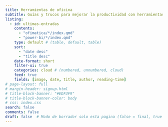 ```yaml
---
title: Herramientas de oficina
subtitle: Guías y trucos para mejorar la productividad con herramientas ofimáticas. Desde el uso avanzado de Excel hasta la automatización de tareas con macros y software especializado.
listing:
  - id: ultimas-entradas
    contents: 
      - "ofimatica/*/index.qmd"
      - "power-bi/*/index.qmd"
    type: default # (table, default, table)
    sort: 
      - "date desc"
      - "title desc"
    date-format: short
    filter-ui: true
    categories: cloud # (numbered, unnumbered, cloud)
    feed: true
    fields: [image, date, title, author, reading-time]
# page-layout: full
# margin-header: signup.html
# title-block-banner: "#EDF3F9"
# title-block-banner-color: body
# css: index.css
search: false
comments: false
draft: false  # Modo de borrador solo esta pagina (false = final, true = borrador)
---
```


